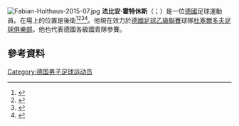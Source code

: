 [[File:Fabian-Holthaus-2015-07.jpg|thumb]]
'''法比安·霍特休斯'''（{{lang-de|Fabian Holthaus}}；{{bd|1995年|1月17日}}）是一位[[德國|德國]]足球運動員。在場上的位置是後衛<ref name="worldfootball">{{cite web|title=Fabian Holthaus|url=http://www.worldfootball.net/spieler_profil/fabian-holthaus/|publisher=worldfootball.net|accessdate=13 June 2015}}</ref><ref name="fussballdaten">{{cite web|url=http://fussballdaten.de/spieler/holthausfabian/|language=de|title=Fabian Holthaus|publisher=[[fussballdaten.de|fussballdaten.de]]|accessdate=13 June 2015|archive-date=2016-03-04|archive-url=https://web.archive.org/web/20160304064635/http://www.fussballdaten.de/spieler/holthausfabian/|dead-url=no}}</ref><ref name="kicker">{{cite web|url=http://www.kicker.de/news/fussball/2bundesliga/vereine/2-bundesliga/2014-15/vfl-bochum-8/70377/spieler_holthaus-fabian.html|language=de|title=Fabian Holthaus|publisher=[[Kicker_(sports_magazine)|kicker]]|accessdate=13 June 2015|archive-date=2017-11-03|archive-url=https://web.archive.org/web/20171103214014/http://www.kicker.de/news/fussball/2bundesliga/vereine/2-bundesliga/2014-15/vfl-bochum-8/70377/spieler_holthaus-fabian.html|dead-url=no}}</ref><ref>{{cite web|url=http://www.bundesliga.de/de/liga2/clubs/vfl-bochum/spieler.php?player=49042|language=de|title=Fabian Holthaus|publisher=[[Deutsche_Fußball_Liga|Deutsche Fußball Liga]]|accessdate=19 May 2013|archive-date=2013-06-30|archive-url=https://archive.is/20130630194246/http://www.bundesliga.de/de/liga2/clubs/vfl-bochum/spieler.php?player=49042|dead-url=no}}</ref>。他現在效力於[[德國足球乙級聯賽|德國足球乙級聯賽]]球隊[[杜塞爾多夫足球俱樂部|杜塞爾多夫足球俱樂部]]。他也代表德國各級國青隊參賽。

==參考資料==
{{Reflist}}

{{DEFAULTSORT: Holthaus, Fabian}}
[[Category:德国男子足球运动员|Category:德国男子足球运动员]]

{{Sport-bio-stub}}